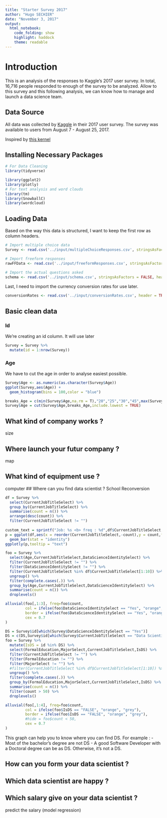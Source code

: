```yaml
---
title: "Starter Survey 2017"
author: "Hugo SECHIER"
date: "November 3, 2017"
output: 
  html_notebook: 
    code_folding: show
    highlight: haddock
    theme: readable
---
```



# Introduction

This is an analysis of the responses to Kaggle's 2017 user survey. In total, 16,716 people responded to enough of the survey to be analyzed. 
Allow to this survey and this following analysis, we can know how to manage and launch a data science team. 

## Data Source

All data was collected by [Kaggle](https://www.kaggle.com) in their 2017 user survey. The survey was available to users from August 7 - August 25, 2017. 

Inspired by [this kernel](https://www.kaggle.com/amberthomas/kaggle-2017-survey-results)

## Installing Necessary Packages

```r
# For Data Cleaning
library(tidyverse)

library(ggplot2)
library(plotly)
# For text analysis and word clouds
library(tm)
library(SnowballC)
library(wordcloud)
```

## Loading Data

Based on the way this data is structured, I want to keep the first row as column headers. 

```r
# Import multiple choice data
Survey <- read.csv('../input/multipleChoiceResponses.csv', stringsAsFactors = TRUE, header = TRUE)

# Import freeform responses
rawFFData <- read.csv('../input/freeformResponses.csv', stringsAsFactors = FALSE, header = TRUE)

# Import the actual questions asked
schema <- read.csv('../input/schema.csv', stringsAsFactors = FALSE, header = TRUE)
```

Last, I need to import the currency conversion rates for use later. 
```r
conversionRates <- read.csv('../input/conversionRates.csv', header = TRUE)
```
## Basic clean data 
### Id 
We're creating an id column. It will use later 
```r
Survey = Survey %>% 
  mutate(id = 1:nrow(Survey))
```

### Age 
We have to cut the age in order to analyse easiest possible. 

```r
Survey$Age <- as.numeric(as.character(Survey$Age))
ggplot(Survey,aes(Age)) +
  geom_histogram(bins = 100,color = "blue")
```
```r
breaks_Age = c(min(Survey$Age,na.rm = T),"20","25","30","45",max(Survey$Age,na.rm = T))
Survey$Age = cut(Survey$Age,breaks_Age,include.lowest = TRUE)
```





## What kind of company works ? 
size

## Where launch your futur company ? 
map

## What kind of equipment use ? 
computer
## Where can you find data scientist ? 
School 
Reconversion 

```r
df = Survey %>% 
  select(CurrentJobTitleSelect) %>% 
  group_by(CurrentJobTitleSelect) %>% 
  summarise(count = n()) %>% 
  arrange(desc(count)) %>% 
  filter(CurrentJobTitleSelect != "")
  
custom_text = sprintf("Job: %s <b> freq : %d",df$CurrentJobTitleSelect,df$count)
p = ggplot(df,aes(x = reorder(CurrentJobTitleSelect,-count),y = count,fill = reorder(CurrentJobTitleSelect,-count),text = custom_text))+
  geom_bar(stat = "identity")
ggplotly(p,tooltip = "text")
```


```r
foo = Survey %>% 
  select(Age,CurrentJobTitleSelect,DataScienceIdentitySelect) %>% 
  filter(CurrentJobTitleSelect != "") %>% 
  filter(DataScienceIdentitySelect != "") %>% 
  filter(CurrentJobTitleSelect %in% df$CurrentJobTitleSelect[1:10]) %>% 
  ungroup() %>% 
  filter(complete.cases(.)) %>% 
  group_by(Age,CurrentJobTitleSelect,DataScienceIdentitySelect) %>% 
  summarise(count = n()) %>% 
  droplevels()

alluvial(foo[,1:3], freq=foo$count,
         col = ifelse(foo$DataScienceIdentitySelect == "Yes", "orange", "grey"),
         border = ifelse(foo$DataScienceIdentitySelect == "Yes", "orange", "grey"),
         cex = 0.7
)

```


```r
DS = Survey$id[which(Survey$DataScienceIdentitySelect == "Yes")]
DS = c(DS,Survey$id[which(Survey$CurrentJobTitleSelect == "Data Scientist")])
foo = Survey %>% 
  mutate(IsDS = id %in% DS) %>% 
  select(FormalEducation,MajorSelect,CurrentJobTitleSelect,IsDS) %>% 
  filter(CurrentJobTitleSelect != "") %>% 
  filter(FormalEducation != "") %>% 
  filter(MajorSelect != "") %>% 
  #filter(CurrentJobTitleSelect %in% df$CurrentJobTitleSelect[1:10]) %>% 
  ungroup() %>% 
  filter(complete.cases(.)) %>% 
  group_by(FormalEducation,MajorSelect,CurrentJobTitleSelect,IsDS) %>% 
  summarise(count = n()) %>% 
  filter(count > 50) %>% 
  droplevels()

alluvial(foo[,1:4], freq=foo$count,
         col = ifelse(foo$IsDS == "FALSE", "orange", "grey"),
         border = ifelse(foo$IsDS == "FALSE", "orange", "grey"),
         #hide = foo$count < 50,
         cex = 0.7
)

```
This graph can help you to know where you can find DS. 
For example : 
- Most of the bachelor's degree are not DS
- A good Software Developer with a Doctoral degree can be as DS. Otherwise, it's not a DS.  

## How can you form your data scientist ? 

## Which data scientist are happy ? 

## Which salary give on your data scientist ?
predict the salary (model regression)



